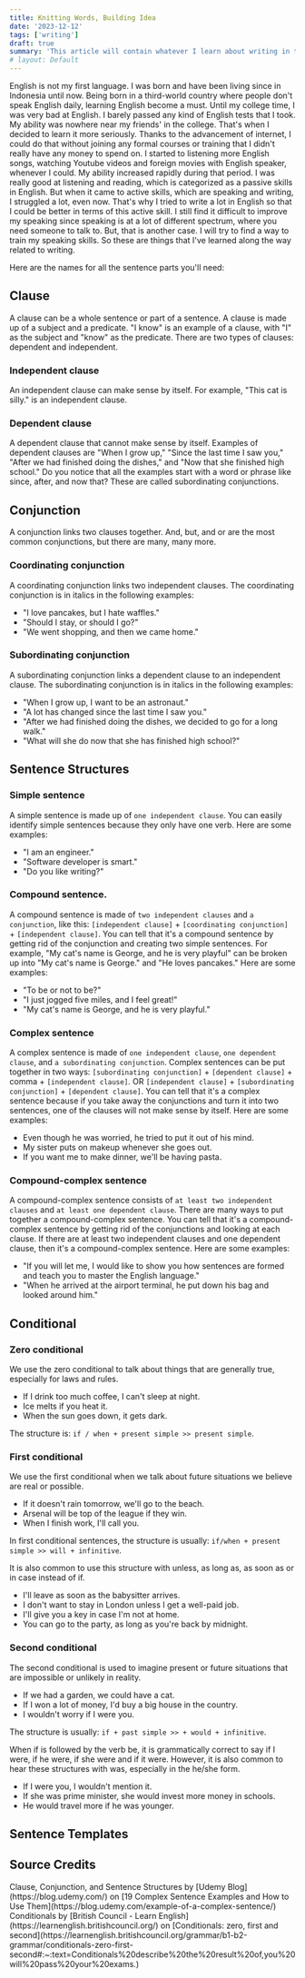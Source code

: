 ```yaml
---
title: Knitting Words, Building Idea
date: '2023-12-12'
tags: ['writing']
draft: true
summary: 'This article will contain whatever I learn about writing in the process of making this blog.'
# layout: Default
---
```


English is not my first language. I was born and have been living since in Indonesia until now. Being born in a third-world country where people don't speak English daily, learning English become a must. Until my college time, I was very bad at English. I barely passed any kind of English tests that I took. My ability was nowhere near my friends' in the college. That's when I decided to learn it more seriously. Thanks to the advancement of internet, I could do that without joining any formal courses or training that I didn't really have any money to spend on. I started to listening more English songs, watching Youtube videos and foreign movies with English speaker, whenever I could. My ability increased rapidly during that period. I was really good at listening and reading, which is categorized as a passive skills in English. But when it came to active skills, which are speaking and writing, I struggled a lot, even now. That's why I tried to write a lot in English so that I could be better in terms of this active skill. I still find it difficult to improve my speaking since speaking is at a lot of different spectrum, where you need someone to talk to. But, that is another case. I will try to find a way to train my speaking skills.
So these are things that I've learned along the way related to writing.

<TOCInline toc={props.toc} asDisclosure toHeading={3} />

Here are the names for all the sentence parts you'll need:

## Clause

A clause can be a whole sentence or part of a sentence. A clause is made up of a subject and a predicate. "I know" is an example of a clause, with "I" as the subject and "know" as the predicate. There are two types of clauses: dependent and independent.

### Independent clause

An independent clause can make sense by itself. For example, "This cat is silly." is an independent clause.

### Dependent clause

A dependent clause that cannot make sense by itself. Examples of dependent clauses are "When I grow up," "Since the last time I saw you," "After we had finished doing the dishes," and "Now that she finished high school." Do you notice that all the examples start with a word or phrase like since, after, and now that? These are called subordinating conjunctions.

## Conjunction

A conjunction links two clauses together. And, but, and or are the most common conjunctions, but there are many, many more.

### Coordinating conjunction

A coordinating conjunction links two independent clauses. The coordinating conjunction is in italics in the following examples:

- "I love pancakes, but I hate waffles."
- "Should I stay, or should I go?"
- "We went shopping, and then we came home."

### Subordinating conjunction

A subordinating conjunction links a dependent clause to an independent clause. The subordinating conjunction is in italics in the following examples:

- "When I grow up, I want to be an astronaut."
- "A lot has changed since the last time I saw you."
- "After we had finished doing the dishes, we decided to go for a long walk."
- "What will she do now that she has finished high school?"

## Sentence Structures

### Simple sentence

A simple sentence is made up of `one independent clause`. You can easily identify simple sentences because they only have one verb. Here are some examples:

- "I am an engineer."
- "Software developer is smart."
- "Do you like writing?"

### Compound sentence.

A compound sentence is made of `two independent clauses` and `a conjunction`, like this: `[independent clause]` + `[coordinating conjunction]` + `[independent clause]`. You can tell that it's a compound sentence by getting rid of the conjunction and creating two simple sentences. For example, "My cat's name is George, and he is very playful" can be broken up into "My cat's name is George." and "He loves pancakes." Here are some examples:

- "To be or not to be?"
- "I just jogged five miles, and I feel great!"
- "My cat's name is George, and he is very playful."

### Complex sentence

A complex sentence is made of `one independent clause`, `one dependent clause`, and `a subordinating conjunction`. Complex sentences can be put together in two ways: `[subordinating conjunction]` + `[dependent clause]` + comma + `[independent clause]`. OR `[independent clause]` + `[subordinating conjunction]` + `[dependent clause]`. You can tell that it's a complex sentence because if you take away the conjunctions and turn it into two sentences, one of the clauses will not make sense by itself. Here are some examples:

- Even though he was worried, he tried to put it out of his mind.
- My sister puts on makeup whenever she goes out.
- If you want me to make dinner, we'll be having pasta.

### Compound-complex sentence

A compound-complex sentence consists of `at least two independent clauses` and `at least one dependent clause`. There are many ways to put together a compound-complex sentence. You can tell that it's a compound-complex sentence by getting rid of the conjunctions and looking at each clause. If there are at least two independent clauses and one dependent clause, then it's a compound-complex sentence. Here are some examples:

- "If you will let me, I would like to show you how sentences are formed and teach you to master the English language."
- "When he arrived at the airport terminal, he put down his bag and looked around him."

## Conditional

### Zero conditional

We use the zero conditional to talk about things that are generally true, especially for laws and rules.

- If I drink too much coffee, I can't sleep at night.
- Ice melts if you heat it.
- When the sun goes down, it gets dark.

The structure is: `if / when + present simple >> present simple`.

### First conditional

We use the first conditional when we talk about future situations we believe are real or possible.

- If it doesn't rain tomorrow, we'll go to the beach.
- Arsenal will be top of the league if they win.
- When I finish work, I'll call you.

In first conditional sentences, the structure is usually: `if/when + present simple >> will + infinitive`.

It is also common to use this structure with unless, as long as, as soon as or in case instead of if.

- I'll leave as soon as the babysitter arrives.
- I don't want to stay in London unless I get a well-paid job.
- I'll give you a key in case I'm not at home.
- You can go to the party, as long as you're back by midnight.

### Second conditional

The second conditional is used to imagine present or future situations that are impossible or unlikely in reality.

- If we had a garden, we could have a cat.
- If I won a lot of money, I'd buy a big house in the country.
- I wouldn't worry if I were you.

The structure is usually: `if + past simple >> + would + infinitive`.

When if is followed by the verb be, it is grammatically correct to say if I were, if he were, if she were and if it were. However, it is also common to hear these structures with was, especially in the he/she form.

- If I were you, I wouldn't mention it.
- If she was prime minister, she would invest more money in schools.
- He would travel more if he was younger.

## Sentence Templates

## Source Credits

<div>
  Clause, Conjunction, and Sentence Structures by [Udemy Blog](https://blog.udemy.com/) on [19
  Complex Sentence Examples and How to Use
  Them](https://blog.udemy.com/example-of-a-complex-sentence/)
</div>
<div>
  Conditionals by [British Council - Learn English](https://learnenglish.britishcouncil.org/) on
  [Conditionals: zero, first and
  second](https://learnenglish.britishcouncil.org/grammar/b1-b2-grammar/conditionals-zero-first-second#:~:text=Conditionals%20describe%20the%20result%20of,you%20will%20pass%20your%20exams.)
</div>
